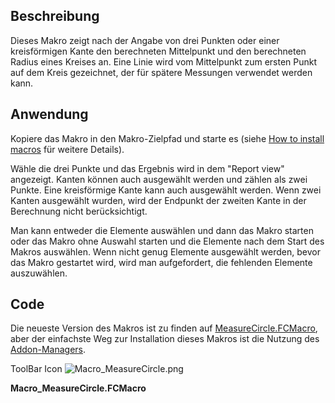 <languages/>
{{Macro/de
|Name=Macro MeasureCircle|Name/de=Makro Kreis messen
|Icon=Macro_MeasureCircle.png
|Description=Compute the radius of a circle by 3 points or a circular edge
|Author=galou_breizh
|Version=1.0
|Date=2016-04-08
|FCVersion=All
|Download=[https://www.freecadweb.org/wiki/images/b/bd/Macro_MeasureCircle.png ToolBar Icon]
}}

<span id="Description"></span>
==Beschreibung==

Dieses Makro zeigt nach der Angabe von drei Punkten oder einer kreisförmigen Kante den berechneten Mittelpunkt und den berechneten Radius eines Kreises an.
Eine Linie wird vom Mittelpunkt zum ersten Punkt auf dem Kreis gezeichnet, der für spätere Messungen verwendet werden kann.

{{Codeextralink|https://raw.githubusercontent.com/FreeCAD/FreeCAD-macros/master/Information/MeasureCircle.FCMacro}}

<span id="How_To_Use"></span>
==Anwendung==

Kopiere das Makro in den Makro-Zielpfad und starte es (siehe [[How to install macros/de|How to install macros]] für weitere Details).

Wähle die drei Punkte und das Ergebnis wird in dem "Report view" angezeigt.
Kanten können auch ausgewählt werden und zählen als zwei Punkte.
Eine kreisförmige Kante kann auch ausgewählt werden.
Wenn zwei Kanten ausgewählt wurden, wird der Endpunkt der zweiten Kante in der Berechnung nicht berücksichtigt.

Man kann entweder die Elemente auswählen und dann das Makro starten oder das Makro ohne Auswahl starten und die Elemente nach dem Start des Makros auswählen.
Wenn nicht genug Elemente ausgewählt werden, bevor das Makro gestartet wird, wird man aufgefordert, die fehlenden Elemente auszuwählen.

==Code==

Die neueste Version des Makros ist zu finden auf [https://raw.githubusercontent.com/FreeCAD/FreeCAD-macros/master/Information/MeasureCircle.FCMacro MeasureCircle.FCMacro], aber der einfachste Weg zur Installation dieses Makros ist die Nutzung des [[Std_AddonMgr/de|Addon-Manager]]s.

ToolBar Icon [[Image:Macro_MeasureCircle.png]]

'''Macro_MeasureCircle.FCMacro'''

{{clear}}